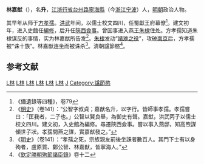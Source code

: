 '''林嘉猷'''（{{bd|？||1402年|catIdx=}}），名'''升'''，[[江浙行省|江浙行省]][[台州路|台州路]][[寧海縣_(浙江省)|寧海縣]]（今[[浙江|浙江]][[宁波|宁波]]）人，[[明朝|明朝]]政治人物。

其早年从师于[[方孝孺|方孝孺]]。[[洪武|洪武]]年间，以儒士校文四川，任蜀獻王府幕僚<ref>《備遺錄等四種》，卷79</ref>。建文初年，进入史館任[[編修|編修]]，后升任[[陝西|陝西]][[僉事|僉事]]。曾因事进入燕王[[朱棣|朱棣]]住处。方孝孺知道朱棣谋反的事情，实为林嘉猷所告发<ref>《[[明史|明史]]》（卷141）：“公智字叔貞；嘉猷名升，以字行。皆師事孝孺。孝孺嘗曰：「匡我者，二子也。」公智以賢良舉，為御史有聲。嘉猷，洪武丙子以儒士校文四川。建文初，入史館為編修。尋遷陝西僉事。嘗以事入燕邸，知高煦謀傾世子狀。孝孺間燕之謀，實嘉猷發之。”</ref>。[[朱棣|朱棣]]发动“[[靖难之役|靖难之役]]”，攻破[[南京|南京]]后，方孝孺被“诛十族”。林嘉猷连坐而被诛杀<ref>《[[明史|明史]]》（卷141）：“孝孺之死，宗族親友前後坐誅者數百人。其門下士有以身殉者，盧原質、鄭公智、林嘉猷，皆寧海人。”</ref>。清朝諡節愍<ref>《[[欽定勝朝殉節諸臣錄|欽定勝朝殉節諸臣錄]]》卷十二</ref>。

==参考文献==
{{wikisource|明史/卷141}}
{{Reflist}}

{{明朝人物小作品}}
[[Category:宁海人|L林]]
[[Category:方孝孺弟子|L林]]
[[Category:明朝陝西按察司僉事|L林]]
[[Category:靖难之役人物|L林]]
[[Category:明朝被處決者|L林]]
[[Category:寧波人|L林]]
[[Category:林姓|J]]
[[Category:諡節愍|Category:諡節愍]]